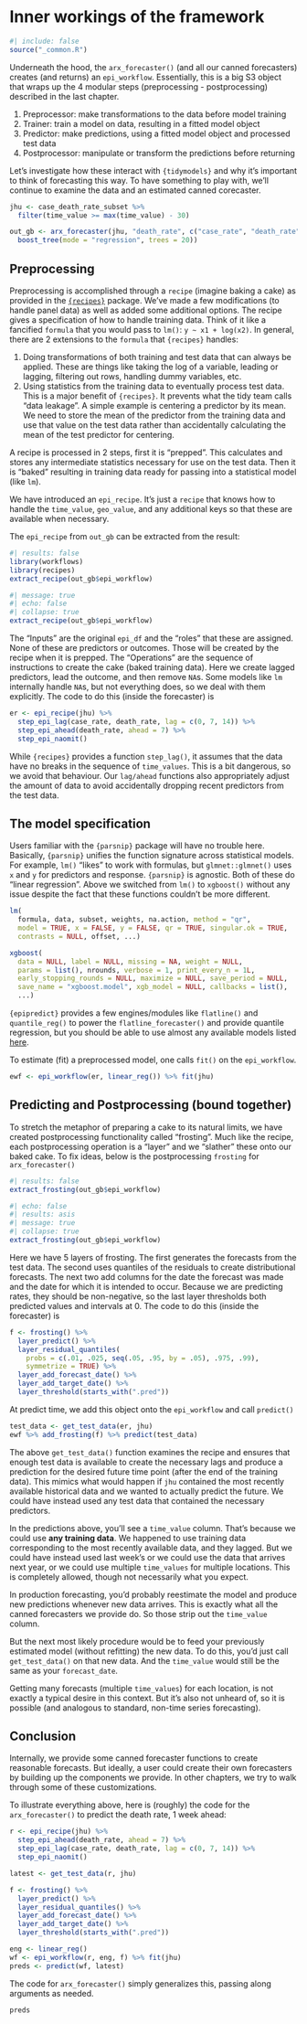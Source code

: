 # Inner workings of the framework

```r
#| include: false
source("_common.R")
```

Underneath the hood, the `arx_forecaster()` (and all our canned
forecasters) creates (and returns) an `epi_workflow`. 
Essentially, this is a big S3 object that wraps up the 4 modular steps 
(preprocessing - postprocessing) described in the last chapter.

1. Preprocessor: make transformations to the data before model training
2. Trainer: train a model on data, resulting in a fitted model object
3. Predictor: make predictions, using a fitted model object and processed test data
4. Postprocessor: manipulate or transform the predictions before returning

Let's investigate how these interact with `{tidymodels}` and why it's important
to think of forecasting this way. To have something to play with, we'll continue
to examine the data and an estimated canned corecaster.


```r
jhu <- case_death_rate_subset %>% 
  filter(time_value >= max(time_value) - 30)

out_gb <- arx_forecaster(jhu, "death_rate", c("case_rate", "death_rate"),
  boost_tree(mode = "regression", trees = 20))
```

## Preprocessing

Preprocessing is accomplished through a `recipe` (imagine baking a cake) as 
provided in the [`{recipes}`](https://recipes.tidymodels.org) package. 
We've made a few modifications (to handle
panel data) as well as added some additional options. The recipe gives a
specification of how to handle training data. Think of it like a fancified
`formula` that you would pass to `lm()`: `y ~ x1 + log(x2)`. In general, 
there are 2 extensions to the `formula` that `{recipes}` handles: 

  1. Doing transformations of both training and test data that can always be 
  applied. These are things like taking the log of a variable, leading or 
  lagging, filtering out rows, handling dummy variables, etc.
  2. Using statistics from the training data to eventually process test data. 
    This is a major benefit of `{recipes}`. It prevents what the tidy team calls
    "data leakage". A simple example is centering a predictor by its mean. We
    need to store the mean of the predictor from the training data and use that
    value on the test data rather than accidentally calculating the mean of
    the test predictor for centering.
    
A recipe is processed in 2 steps, first it is "prepped". This calculates and
stores any intermediate statistics necessary for use on the test data. 
Then it is "baked"
resulting in training data ready for passing into a statistical model (like `lm`).

We have introduced an `epi_recipe`. It's just a `recipe` that knows how to handle
the `time_value`, `geo_value`, and any additional keys so that these are available
when necessary.

The `epi_recipe` from `out_gb` can be extracted from the result:
```r
#| results: false
library(workflows)
library(recipes)
extract_recipe(out_gb$epi_workflow)
```

```r
#| message: true
#| echo: false
#| collapse: true
extract_recipe(out_gb$epi_workflow)
```


The "Inputs" are the original `epi_df` and the "roles" that these are assigned.
None of these are predictors or outcomes. Those will be created 
by the recipe when it is prepped. The "Operations" are the sequence of 
instructions to create the cake (baked training data).
Here we create lagged predictors, lead the outcome, and then remove `NA`s.
Some models like `lm` internally handle `NA`s, but not everything does, so we
deal with them explicitly. The code to do this (inside the forecaster) is

```r
er <- epi_recipe(jhu) %>%
  step_epi_lag(case_rate, death_rate, lag = c(0, 7, 14)) %>%
  step_epi_ahead(death_rate, ahead = 7) %>%
  step_epi_naomit()
```

While `{recipes}` provides a function `step_lag()`, it assumes that the data
have no breaks in the sequence of `time_values`. This is a bit dangerous, so
we avoid that behaviour. Our `lag/ahead` functions also appropriately adjust the
amount of data to avoid accidentally dropping recent predictors from the test
data.

## The model specification

Users familiar with the `{parsnip}` package will have no trouble here.
Basically, `{parsnip}` unifies the function signature across statistical models.
For example, `lm()` "likes" to work with formulas, but `glmnet::glmnet()` uses
`x` and `y` for predictors and response. `{parsnip}` is agnostic. Both of these
do "linear regression". Above we switched from `lm()` to `xgboost()` without 
any issue despite the fact that these functions couldn't be more different.

```r
lm(
  formula, data, subset, weights, na.action, method = "qr", 
  model = TRUE, x = FALSE, y = FALSE, qr = TRUE, singular.ok = TRUE, 
  contrasts = NULL, offset, ...)

xgboost(
  data = NULL, label = NULL, missing = NA, weight = NULL, 
  params = list(), nrounds, verbose = 1, print_every_n = 1L, 
  early_stopping_rounds = NULL, maximize = NULL, save_period = NULL, 
  save_name = "xgboost.model", xgb_model = NULL, callbacks = list(), 
  ...) 
```

`{epipredict}` provides a few engines/modules like `flatline()` and 
`quantile_reg()` to power the `flatline_forecaster()` and provide quantile 
regression, but you should be able to use almost any available models
listed [here](https://www.tidymodels.org/find/parsnip/).


To estimate (fit) a preprocessed model, one calls `fit()` on the `epi_workflow`.

```r
ewf <- epi_workflow(er, linear_reg()) %>% fit(jhu)
```

## Predicting and Postprocessing (bound together)

To stretch the metaphor of preparing a cake to its natural limits, we have
created postprocessing functionality called "frosting". Much like the recipe,
each postprocessing operation is a "layer" and we "slather" these onto our 
baked cake. To fix ideas, below is the postprocessing `frosting` for 
`arx_forecaster()`

```r
#| results: false
extract_frosting(out_gb$epi_workflow)
```

```r
#| echo: false
#| results: asis
#| message: true
#| collapse: true
extract_frosting(out_gb$epi_workflow)
```


Here we have 5 layers of frosting. The first generates the forecasts from the test data.
The second uses quantiles of the residuals to create distributional
forecasts. The next two add columns for the date the forecast was made and the
date for which it is intended to occur. Because we are predicting rates, they 
should be non-negative, so the last layer thresholds both predicted values and
intervals at 0. The code to do this (inside the forecaster) is

```r
f <- frosting() %>%
  layer_predict() %>%
  layer_residual_quantiles(
    probs = c(.01, .025, seq(.05, .95, by = .05), .975, .99), 
    symmetrize = TRUE) %>%
  layer_add_forecast_date() %>%
  layer_add_target_date() %>%
  layer_threshold(starts_with(".pred"))
```

At predict time, we add this object onto the `epi_workflow` and call `predict()`

```r
test_data <- get_test_data(er, jhu)
ewf %>% add_frosting(f) %>% predict(test_data)
```

The above `get_test_data()` function examines the recipe and ensures that enough
test data is available to create the necessary lags and produce a prediction
for the desired future time point (after the end of the training data). This mimics
what would happen if `jhu` contained the most recently available historical data and
we wanted to actually predict the future. We could have instead used any test data
that contained the necessary predictors.

:::{.callout-note}
In the predictions above, you'll see a `time_value` column. That's because we 
could use **any training data**. We happened to use training data corresponding
to the most recently available data, and they lagged. But we could have instead used
last week's or we could use the data that arrives next year, or we could use multiple
`time_values` for multiple locations. This is completely allowed, though not
necessarily what you expect.

In production forecasting, you'd probably reestimate the model and produce new
predictions whenever new data arrives. This is exactly what all the canned 
forecasters we provide do. So those strip out the `time_value` column.

But the next most likely procedure would be
to feed your previously estimated model (without refitting) the new data.
To do this, you'd just call `get_test_data()` on that new data. And the 
`time_value` would still be the same as your `forecast_date`.

Getting many forecasts (multiple `time_values`) for each location, is not
exactly a typical desire in this context. But it's also not unheard of, so
it is possible (and analogous to standard, non-time series forecasting). 
:::


## Conclusion

Internally, we provide some canned forecaster functions to create reasonable forecasts. 
But ideally, a user could create their own forecasters by building up the 
components we provide. In other chapters, we try to walk through some of these
customizations. 

To illustrate everything above, here is (roughly) the code for the 
`arx_forecaster()` to predict the death rate, 1 week ahead:

```r
r <- epi_recipe(jhu) %>%
  step_epi_ahead(death_rate, ahead = 7) %>%
  step_epi_lag(case_rate, death_rate, lag = c(0, 7, 14)) %>%
  step_epi_naomit()

latest <- get_test_data(r, jhu) 

f <- frosting() %>%
  layer_predict() %>%
  layer_residual_quantiles() %>%
  layer_add_forecast_date() %>%
  layer_add_target_date() %>%
  layer_threshold(starts_with(".pred"))

eng <- linear_reg()
wf <- epi_workflow(r, eng, f) %>% fit(jhu)
preds <- predict(wf, latest)
```
The code for `arx_forecaster()` simply generalizes this, passing along arguments as needed.

```r
preds
```


